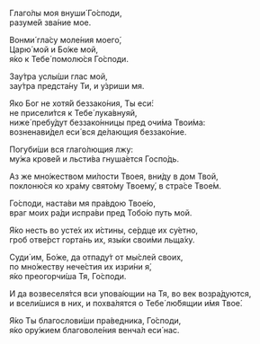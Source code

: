Глаго́лы моя внуши́ Го́споди,  
разуме́й зва́ние мое.

Вонми́ гла́су моле́ния моего́,  
Царю́ мой и Бо́же мой,  
я́ко к Тебе́ помолю́ся Го́споди.

Зау́тра услы́ши глас мой,  
зау́тра предста́ну Ти, и у́зриши мя.

Яко Бог не хотя́й беззако́ния, Ты еси́:  
не присели́тся к Тебе́ лука́внуяй,  
ниже́ пребу́дут беззако́нницы пред очи́ма Твои́ма:  
возненави́дел еси́ вся де́лающия беззако́ние.

Погуби́ши вся глаго́лющия лжу:  
му́жа крове́й и льсти́ва гнуша́ется Госпо́дь.

Аз же мно́жеством ми́лости Твоея, вни́ду в дом Твой,  
поклоню́ся ко хра́му свято́му Твоему́, в стра́се Твое́м.

Го́споди, наста́ви мя пра́вдою Твое́ю,  
враг моих ра́ди испра́ви пред Тобо́ю путь мой.

Я́ко несть во усте́х их и́стины, се́рдце их су́етно,  
гроб отве́рст горта́нь их, язы́ки свои́ми льща́ху.

Суди́ им, Бо́же, да отпаду́т от мы́слей своих,  
по мно́жеству нече́стия их изри́ни я́,  
я́ко преогорчи́ша Тя, Го́споди.

И да возвеселя́тся вси упова́ющии на Тя, во век возра́дуются,  
и всели́шися в них, и похва́лятся о Тебе́ лю́бящии и́мя Твое́.

Я́ко Ты благослови́ши пра́ведника, Го́споди,  
я́ко ору́жием благоволе́ния венча́л еси́ нас.
